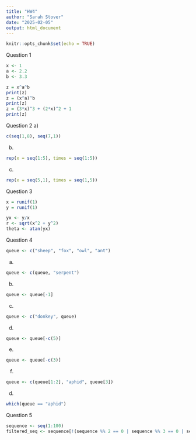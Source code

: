 ```yaml
---
title: "HW4"
author: "Sarah Stover"
date: "2025-02-05"
output: html_document
---
```

```r
knitr::opts_chunk$set(echo = TRUE)
```

Question 1

```r
x <- 1
a <- 2.2 
b <- 3.3

z = x^a^b 
print(z) 
z = (x^a)^b
print(z) 
z = (3*x)^3 + (2*x)^2 + 1
print(z) 

```
Question 2 
a) 
```r
c(seq(1,8), seq(7,1))
```
b) 
```r
rep(x = seq(1:5), times = seq(1:5))  
```
c) 
```r
rep(x = seq(5,1), times = seq(1,5))
```

Question 3
```r
x = runif(1)
y = runif(1) 

yx <- y/x
r <- sqrt(x^2 + y^2)
theta <- atan(yx) 

```

Question 4
```r
queue <- c("sheep", "fox", "owl", "ant")

```
a) 
```r
queue <- c(queue, "serpent")

```
b)
```r
queue <- queue[-1]

```
c)
```r
queue <- c("donkey", queue)

```
d)
```r

queue <- queue[-c(5)]
```
e)
```r

queue <- queue[-c(3)]
```
f) 
```r

queue <- c(queue[1:2], "aphid", queue[3])
```
d)
```r
which(queue == "aphid")

```
Question 5
```r
sequence <- seq(1:100)
filtered_seq <- sequence[!(sequence %% 2 == 0 | sequence %% 3 == 0 | sequence %% 7 == 0)]

```
